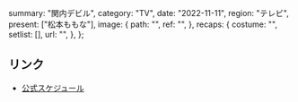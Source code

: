   summary: "関内デビル",
  category: "TV",
  date: "2022-11-11",
  region: "テレビ",
  present: ["松本ももな"],
  image: {
    path: "",
    ref: "",
  },
  recaps: {
    costume: "",
    setlist: [],
    url: "",
  },
};

## リンク

- [公式スケジュール](https://takanenonadeshiko.jp/?p=539)
